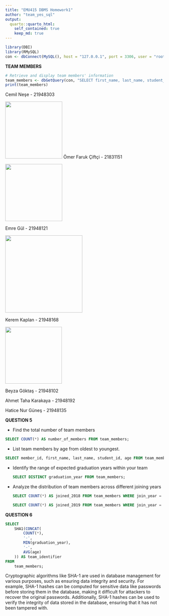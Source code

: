 ```yaml
---
title: "EMU415 DBMS Homework1"
author: "team_yes_sql"
output:
  quarto::quarto_html:
    self_contained: true
    keep_md: true
---
```


```r
library(DBI)
library(RMySQL)  
con <- dbConnect(MySQL(), host = "127.0.0.1", port = 3306, user = "root", dbname = "EMU415_yes_sql")
```

**TEAM MEMBERS**

```r
# Retrieve and display team members' information
team_members <- dbGetQuery(con, "SELECT first_name, last_name, student_id FROM team_members")
print(team_members)
```

Cemil Neşe - 21948303

![](images/1707839103954.jpeg){width="181"}
Ömer Faruk Çiftçi - 21831151

![](images/emre_gul_foto-01.PNG){width="181"}

Emre Gül - 21948121

![](images/cvfoto111.jpeg){width="245"}

Kerem Kaplan - 21948168

![](images/beyzafoto.jpg){width="180"}

Beyza Göktaş - 21948102

Ahmet Taha Karakaya - 21948192

Hatice Nur Güneş - 21948135

**QUESTION 5**

-   Find the total number of team members

```sql

SELECT COUNT(*) AS number_of_members FROM team_members;

```

-   List team members by age from oldest to youngest.

```sql

SELECT member_id, first_name, last_name, student_id, age FROM team_members ORDER BY age DESC;

```

-   Identify the range of expected graduation years within your team

    ```sql

    SELECT DISTINCT graduation_year FROM team_members;
    ```

-   Analyze the distribution of team members across different joining years

    ```sql

    SELECT COUNT(*) AS joined_2018 FROM team_members WHERE join_year = 2018;

    ```

    ```sql

    SELECT COUNT(*) AS joined_2019 FROM team_members WHERE join_year = 2019;

    ```

**QUESTION 6**

```sql

SELECT
    SHA1(CONCAT(
        COUNT(*),
        '-',
        MIN(graduation_year),
        '-',
        AVG(age)
    )) AS team_identifier
FROM
    team_members;

```

Cryptographic algorithms like SHA-1 are used in database management for various purposes, such as ensuring data integrity and security. For example, SHA-1 hashes can be computed for sensitive data like passwords before storing them in the database, making it difficult for attackers to recover the original passwords. Additionally, SHA-1 hashes can be used to verify the integrity of data stored in the database, ensuring that it has not been tampered with.

